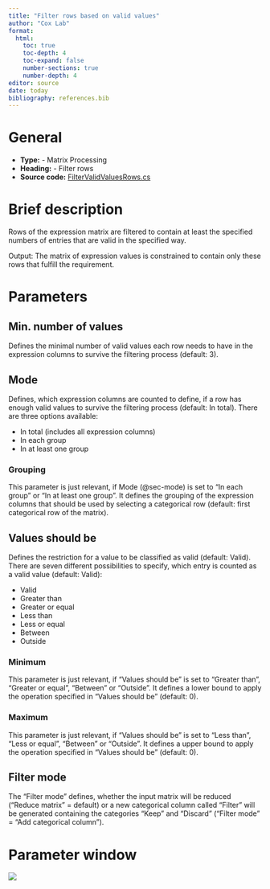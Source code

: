 ```yaml
---
title: "Filter rows based on valid values"
author: "Cox Lab"
format: 
  html:
    toc: true
    toc-depth: 4
    toc-expand: false
    number-sections: true
    number-depth: 4
editor: source
date: today
bibliography: references.bib
---
```


# General

-   **Type:** - Matrix Processing
-   **Heading:** - Filter rows
-   **Source code:** [FilterValidValuesRows.cs](https://github.com/JurgenCox/perseus-plugins/blob/master/PerseusPluginLib/Filter/FilterValidValuesRows.cs)

# Brief description

Rows of the expression matrix are filtered to contain at least the specified numbers of entries that are valid in the specified way.

Output: The matrix of expression values is constrained to contain only these rows that fulfill the requirement.

```{=html}
<!-- This comment and the line above it must be preserved when editing this file!
The recommended sections are these, but they may be changed on a case by case basis.
===== Detailed description =====
===== Parameters =====
===== Theoretical background =====
===== Examples =====
Make changes only below this line! -->
```
# Parameters

## Min. number of values

Defines the minimal number of valid values each row needs to have in the expression columns to survive the filtering process (default: 3).

## Mode {#sec-mode}

Defines, which expression columns are counted to define, if a row has enough valid values to survive the filtering process (default: In total).
There are three options available:

-   In total (includes all expression columns)
-   In each group
-   In at least one group

### Grouping

This parameter is just relevant, if Mode (@sec-mode) is set to "In each group" or "In at least one group".
It defines the grouping of the expression columns that should be used by selecting a categorical row (default: first categorical row of the matrix).

## Values should be

Defines the restriction for a value to be classified as valid (default: Valid).
There are seven different possibilities to specify, which entry is counted as a valid value (default: Valid):

-   Valid
-   Greater than
-   Greater or equal
-   Less than
-   Less or equal
-   Between
-   Outside

### Minimum

This parameter is just relevant, if "Values should be" is set to "Greater than", "Greater or equal", "Between" or "Outside".
It defines a lower bound to apply the operation specified in "Values should be" (default: 0).

### Maximum

This parameter is just relevant, if "Values should be" is set to "Less than", "Less or equal", "Between" or "Outside".
It defines a upper bound to apply the operation specified in "Values should be" (default: 0).

## Filter mode

The "Filter mode" defines, whether the input matrix will be reduced ("Reduce matrix" = default) or a new categorical column called "Filter" will be generated containing the categories "Keep" and "Discard" ("Filter mode" = "Add categorical column").

# Parameter window

![](images/filter_rows-filter_rows_based_on_valid_values-edited.png)

